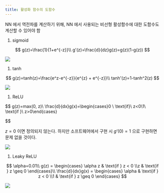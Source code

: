 ```yaml
---
title: 활성화 함수의 도함수
---
```


NN 에서 역전파를 계산하기 위해, NN 에서 사용되는 비선형 활성함수에 대한 도함수도 계산할 수 있어야 함

1. sigmoid

$$
g(z)=\frac{1}{1+e^{-z}}\\
g'(z)=\frac{d}{dz}g(z)=g(z)(1-g(z))
$$

![](/assets/e5978ebe-6b25-4024-9a02-20e86d902907.png)

1. tanh

$$
g(z)=tanh(z)=\frac{e^z-e^{-z}}{e^{z} + e^{-z}}\\
tanh'(z)=1-tanh^2(z)
$$

![](/assets/a1c70936-520c-4516-93b2-d92c7ab300c8.png)

1. ReLU

$$
g(z)=max(0, z)\\
\frac{d}{dx}g(x)=\begin{cases}0 \ \text{if}\ z<0\\1\ \text{if }\ z>0\end{cases}

$$

$z=0$ 이면 정의되지 않는다. 하지만 소프트웨어에서 구현 시 $g’(0) = 1$ 으로 구현하면 문제 없을 것이다.

![](/assets/02bd265d-84fa-4097-8c6d-93eaf85b9e07.png)

1. Leaky ReLU

$$
\alpha=0.01\\
g(z) = \begin{cases} \alpha z & \text{if } z < 0 \\z & \text{if } z \geq 0 \end{cases}\\
\frac{d}{dx}g(x) = \begin{cases} \alpha & \text{if } z < 0 \\1 & \text{if } z \geq 0 \end{cases}
$$

![](/assets/3c6c2028-6b2a-453e-b309-c2064e6c8bc1.png)